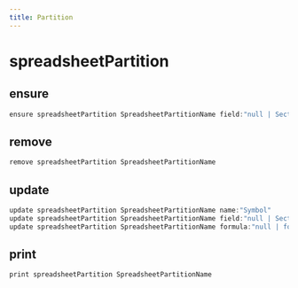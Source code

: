 ```yaml
---
title: Partition
---
```


# spreadsheetPartition

## ensure

```js filename="Terminal" copy
ensure spreadsheetPartition SpreadsheetPartitionName field:"null | SectionField | Grid/Field"
```


## remove

```js filename="Terminal" copy
remove spreadsheetPartition SpreadsheetPartitionName
```


## update

```js filename="Terminal" copy
update spreadsheetPartition SpreadsheetPartitionName name:"Symbol"
update spreadsheetPartition SpreadsheetPartitionName field:"null | SectionField | Grid/Field"
update spreadsheetPartition SpreadsheetPartitionName formula:"null | formula"
```


## print

```js filename="Terminal" copy
print spreadsheetPartition SpreadsheetPartitionName
```


